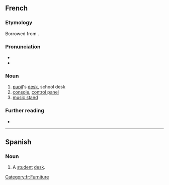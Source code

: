 ==French==

===Etymology===
Borrowed from {{etyl|la|fr}} {{m|la|pulpitum}}.

===Pronunciation===
* {{audio|Fr-pupitre.ogg|audio|lang=fr}}
* {{IPA|/pypitʁ/|lang=fr}}

===Noun===
{{fr-noun|m}}

# [[pupil]]'s [[desk]], school desk
# [[console]], [[control panel]]
# [[music stand]]

===Further reading===
* {{R:TLFi}}

[[Category:fr:Furniture]]

----

==Spanish==

===Noun===
{{es-noun|m}}

# A [[student]] [[desk]].